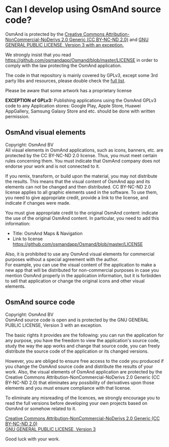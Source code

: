 
# Can I develop using OsmAnd source code?
OsmAnd is protected by the <a href="https://creativecommons.org/licenses/by-nc-nd/2.0/legalcode">Creative Commons Attribution-NonCommercial-NoDerivs 2.0 Generic (CC BY-NC-ND 2.0)</a> and <a href="http://www.gnu.org/licenses/gpl-3.0.en.html">GNU GENERAL PUBLIC LICENSE, Version 3 with an exception.</a>  

We strongly insist that you read <a href="https://github.com/osmandapp/Osmand/blob/master/LICENSE">https://github.com/osmandapp/Osmand/blob/master/LICENSE</a> in order to comply with the law protecting the OsmAnd application.

The code in that repository is mainly covered by GPLv3, except some 3rd party libs and resources, please double check the <a href="https://github.com/osmandapp/Osmand/blob/master/LICENSE">full list</a>.  

<Admonition type="caution" icon="💡&nbsp;" title="Attention">
  <p>
    Please be aware that some artwork has a proprietary license
  </p>
</Admonition>

**EXCEPTION of GPLv3:** 
Publishing applications using the OsmAnd GPLv3 code to any Application stores: Google Play, Apple Store, Huawei AppGallery, Samsung Galaxy Store and etc. should be done with written permission. 


## OsmAnd visual elements

Copyright: OsmAnd BV  
All visual elements in OsmAnd applications, such as icons, banners, etc. are protected by the CC BY-NC-ND 2.0 license. Thus, you must meet certain rules concerning them. You must indicate that OsmAnd company does not endorse your work and is not connected to it.

If you remix, transform, or build upon the material, you may not distribute the results. This means that the visual content of OsmAnd app and its elements can not be changed and then distributed. CC BY-NC-ND 2.0 license applies to all graphic elements used in the software. To use them, you need to give appropriate credit, provide a link to the license, and indicate if changes were made.  

You must give appropriate credit to the original OsmAnd content: indicate the use of the original OsmAnd content. In particular, you need to add this information:  

* Title: OsmAnd Maps & Navigation
* Link to license <a href="https://github.com/osmandapp/Osmand/blob/master/LICENSE">https://github.com/osmandapp/Osmand/blob/master/LICENSE</a>

Also, it is prohibited to use any OsmAnd visual elements for commercial purposes without a special agreement with the author.  
For example, you can use the visual content of the application to make a new app that will be distributed for non-commercial purposes in case you mention OsmAnd properly in the application information, but it is forbidden to sell that application or change the original icons and other visual elements.  

## OsmAnd source code
Copyright: OsmAnd BV  
OsmAnd source code is open and is protected by the GNU GENERAL PUBLIC LICENSE, Version 3 with an exception. 

The basic rights it provides are the following: you can run the application for any purpose, you have the freedom to view the application's source code, study the way the app works and change that source code, you can freely distribute the source code of the application or its changed versions.  

However, you are obliged to ensure free access to the code you produced if you change the OsmAnd source code and distribute the results of your work. Also, the visual elements of OsmAnd application are protected by the Creative Commons Attribution-NonCommercial-NoDerivs 2.0 Generic (CC BY-NC-ND 2.0) that eliminates any possibility of derivatives upon those elements and you must ensure compliance with that license.  

To eliminate any misreading of the licences, we strongly encourage you to read the full versions before developing your own projects based on OsmAnd or somehow related to it.

[Creative Commons Attribution-NonCommercial-NoDerivs 2.0 Generic (CC BY-NC-ND 2.0)](https://creativecommons.org/licenses/by-nc-nd/2.0/legalcode)  
[GNU GENERAL PUBLIC LICENSE, Version 3](http://www.gnu.org/licenses/gpl-3.0.en.html)  

Good luck with your work.  
